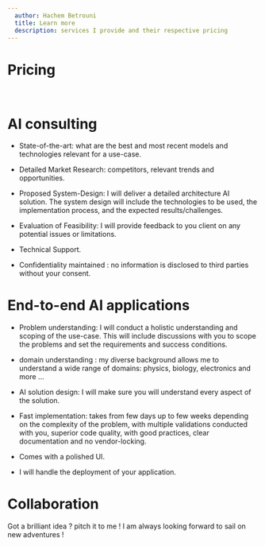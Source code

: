 ```yaml
---
  author: Hachem Betrouni
  title: Learn more
  description: services I provide and their respective pricing
---
```



# Pricing

<br />

<div className="p-5 grid grid-cols-1 md:grid-cols-3  gap-x-8 gap-y-5">
  <Offer
    name="AI consulting"
    description="Discuss your AI ideas with me, I will let you know what can be done and how ! 
    state-of-the-art, a detailed market research, proposed system-design, and more !"
    price="40$/hr"
    className="bg-yellow-300 text-black md:col-span-1"
  />
  <Offer
    name="End-to-end AI applications"
    description="I will understand your problem, design an AI solution, implement it, 
    build a user interface for it, deploy it and let you judge the quality of my work !"
    price="3k$ for a prototype"
    className="bg-green-300 text-black md:col-span-1"
  />
  <Offer
    name="Collaboration"
    description="Need a hand building a digital product ? 
    I can help you with that !"
    price="contact me !"
    className="bg-purple-300 text-black md:col-span-1"
  />
</div>

# AI consulting

- State-of-the-art: what are the best and most recent models and technologies
  relevant for a use-case.

- Detailed Market Research: competitors, relevant trends and opportunities.

- Proposed System-Design: I will deliver a detailed architecture AI solution.
  The system design will include the technologies to be used, the implementation process, and the expected results/challenges.

- Evaluation of Feasibility: I will provide feedback to you client on any potential issues or limitations.

- Technical Support.

- Confidentiality maintained : no information is disclosed to third parties without your consent.

# End-to-end AI applications

- Problem understanding: I will conduct a holistic understanding and scoping of the use-case. This will include discussions with you
  to scope the problems and set the requirements and success conditions.

- domain understanding : my diverse background allows me to understand a wide range of domains: physics, biology, electronics and more ...

- AI solution design: I will make sure you will understand every aspect of the solution.

- Fast implementation: takes from few days up to few weeks depending on the complexity of the problem,
  with multiple validations conducted with you, superior code quality, with good practices, clear documentation and no vendor-locking.

- Comes with a polished UI.

- I will handle the deployment of your application.

# Collaboration

Got a brilliant idea ? pitch it to me ! I am always looking forward to sail on new adventures !
